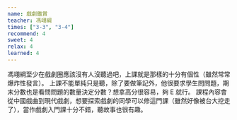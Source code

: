 ```yaml
---
name: 戲劇鑑賞
teacher: 馮翊綱
times: ["3-3", "3-4"]
recommend: 4
sweet: 4
relax: 4
learned: 4
---
```

馮翊綱至少在戲劇圈應該沒有人沒聽過吧，上課就是那樣的十分有個性（雖然常常爆炸性發言）。
上課不能單純只是聽，除了要做筆記外，他很要求學生問問題，期末分數也是看問問題的數量決定分數？想拿高分很容易，夠 E 就行。
課程內容會從中國戲曲到現代戲劇，想要探索戲劇的同學可以修這門課（雖然好像被台大挖走了），當作戲劇入門課十分不錯，聽故事也很有趣。